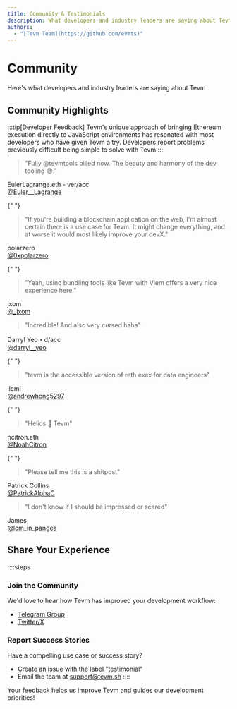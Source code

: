 ```yaml
---
title: Community & Testimonials
description: What developers and industry leaders are saying about Tevm Node
authors:
  - "[Tevm Team](https://github.com/evmts)"
---
```



# Community

Here's what developers and industry leaders are saying about Tevm

## Community Highlights

:::tip[Developer Feedback]
Tevm's unique approach of bringing Ethereum execution directly to JavaScript environments has resonated with most developers who have given Tevm a try.
Developers report problems previously difficult being simple to solve with Tevm
:::

<div style={{ 
  display: 'grid', 
  gridTemplateColumns: 'repeat(auto-fill, minmax(300px, 1fr))', 
  gap: '1.5rem', 
  margin: '2rem 0' 
}}>
  <div style={{ 
    border: '1px solid var(--vocs-color_border)', 
    borderRadius: 'var(--vocs-borderRadius_4)', 
    padding: '1.5rem',
    backgroundColor: 'var(--vocs-color_background2)'
  }}>
    <blockquote style={{ 
      margin: 0, 
      fontSize: 'var(--vocs-fontSize_16)',
      borderLeft: 'none',
      padding: 0
    }}>
      "Fully @tevmtools pilled now. The beauty and harmony of the dev tooling 😍."
    </blockquote>
    <div style={{ 
      marginTop: '1rem', 
      display: 'flex', 
      alignItems: 'center',
      gap: '0.5rem'
    }}>
      <div style={{ fontWeight: 'var(--vocs-fontWeight_medium)' }}>
        EulerLagrange.eth - ver/acc
      </div>
      <a href="https://twitter.com/Euler__Lagrange" style={{ fontSize: 'var(--vocs-fontSize_14)', color: 'var(--vocs-color_textAccent)' }}>
        @Euler__Lagrange
      </a>
    </div>
  </div>

{" "}

<div
  style={{
    border: "1px solid var(--vocs-color_border)",
    borderRadius: "var(--vocs-borderRadius_4)",
    padding: "1.5rem",
    backgroundColor: "var(--vocs-color_background2)",
  }}
>
  <blockquote
    style={{
      margin: 0,
      fontSize: "var(--vocs-fontSize_16)",
      borderLeft: "none",
      padding: 0,
    }}
  >
    "If you're building a blockchain application on the web, I'm almost certain
    there is a use case for Tevm. It might change everything, and at worse it
    would most likely improve your devX."
  </blockquote>
  <div
    style={{
      marginTop: "1rem",
      display: "flex",
      alignItems: "center",
      gap: "0.5rem",
    }}
  >
    <div style={{ fontWeight: "var(--vocs-fontWeight_medium)" }}>polarzero</div>
    <a
      href="https://twitter.com/0xpolarzero"
      style={{
        fontSize: "var(--vocs-fontSize_14)",
        color: "var(--vocs-color_textAccent)",
      }}
    >
      @0xpolarzero
    </a>
  </div>
</div>

{" "}

<div
  style={{
    border: "1px solid var(--vocs-color_border)",
    borderRadius: "var(--vocs-borderRadius_4)",
    padding: "1.5rem",
    backgroundColor: "var(--vocs-color_background2)",
  }}
>
  <blockquote
    style={{
      margin: 0,
      fontSize: "var(--vocs-fontSize_16)",
      borderLeft: "none",
      padding: 0,
    }}
  >
    "Yeah, using bundling tools like Tevm with Viem offers a very nice
    experience here."
  </blockquote>
  <div
    style={{
      marginTop: "1rem",
      display: "flex",
      alignItems: "center",
      gap: "0.5rem",
    }}
  >
    <div style={{ fontWeight: "var(--vocs-fontWeight_medium)" }}>jxom</div>
    <a
      href="https://twitter.com/_jxom"
      style={{
        fontSize: "var(--vocs-fontSize_14)",
        color: "var(--vocs-color_textAccent)",
      }}
    >
      @_jxom
    </a>
  </div>
</div>
<div
  style={{
    border: "1px solid var(--vocs-color_border)",
    borderRadius: "var(--vocs-borderRadius_4)",
    padding: "1.5rem",
    backgroundColor: "var(--vocs-color_background2)",
  }}
>
  <blockquote
    style={{
      margin: 0,
      fontSize: "var(--vocs-fontSize_16)",
      borderLeft: "none",
      padding: 0,
    }}
  >
    "Incredible! And also very cursed haha"
  </blockquote>
  <div
    style={{
      marginTop: "1rem",
      display: "flex",
      alignItems: "center",
      gap: "0.5rem",
    }}
  >
    <div style={{ fontWeight: "var(--vocs-fontWeight_medium)" }}>
      Darryl Yeo・d/acc
    </div>
    <a
      href="https://twitter.com/darryl__yeo"
      style={{
        fontSize: "var(--vocs-fontSize_14)",
        color: "var(--vocs-color_textAccent)",
      }}
    >
      @darryl__yeo
    </a>
  </div>
</div>

{" "}

<div
  style={{
    border: "1px solid var(--vocs-color_border)",
    borderRadius: "var(--vocs-borderRadius_4)",
    padding: "1.5rem",
    backgroundColor: "var(--vocs-color_background2)",
  }}
>
  <blockquote
    style={{
      margin: 0,
      fontSize: "var(--vocs-fontSize_16)",
      borderLeft: "none",
      padding: 0,
    }}
  >
    "tevm is the accessible version of reth exex for data engineers"
  </blockquote>
  <div
    style={{
      marginTop: "1rem",
      display: "flex",
      alignItems: "center",
      gap: "0.5rem",
    }}
  >
    <div style={{ fontWeight: "var(--vocs-fontWeight_medium)" }}>ilemi</div>
    <a
      href="https://twitter.com/andrewhong5297"
      style={{
        fontSize: "var(--vocs-fontSize_14)",
        color: "var(--vocs-color_textAccent)",
      }}
    >
      @andrewhong5297
    </a>
  </div>
</div>

{" "}

<div
  style={{
    border: "1px solid var(--vocs-color_border)",
    borderRadius: "var(--vocs-borderRadius_4)",
    padding: "1.5rem",
    backgroundColor: "var(--vocs-color_background2)",
  }}
>
  <blockquote
    style={{
      margin: 0,
      fontSize: "var(--vocs-fontSize_16)",
      borderLeft: "none",
      padding: 0,
    }}
  >
    "Helios 🤝 Tevm"
  </blockquote>
  <div
    style={{
      marginTop: "1rem",
      display: "flex",
      alignItems: "center",
      gap: "0.5rem",
    }}
  >
    <div style={{ fontWeight: "var(--vocs-fontWeight_medium)" }}>
      ncitron.eth
    </div>
    <a
      href="https://twitter.com/NoahCitron"
      style={{
        fontSize: "var(--vocs-fontSize_14)",
        color: "var(--vocs-color_textAccent)",
      }}
    >
      @NoahCitron
    </a>
  </div>
</div>

{" "}

<div
  style={{
    border: "1px solid var(--vocs-color_border)",
    borderRadius: "var(--vocs-borderRadius_4)",
    padding: "1.5rem",
    backgroundColor: "var(--vocs-color_background2)",
  }}
>
  <blockquote
    style={{
      margin: 0,
      fontSize: "var(--vocs-fontSize_16)",
      borderLeft: "none",
      padding: 0,
    }}
  >
    "Please tell me this is a shitpost"
  </blockquote>
  <div
    style={{
      marginTop: "1rem",
      display: "flex",
      alignItems: "center",
      gap: "0.5rem",
    }}
  >
    <div style={{ fontWeight: "var(--vocs-fontWeight_medium)" }}>
      Patrick Collins
    </div>
    <a
      href="https://twitter.com/PatrickAlphaC"
      style={{
        fontSize: "var(--vocs-fontSize_14)",
        color: "var(--vocs-color_textAccent)",
      }}
    >
      @PatrickAlphaC
    </a>
  </div>
</div>

  <div style={{ 
    border: '1px solid var(--vocs-color_border)', 
    borderRadius: 'var(--vocs-borderRadius_4)', 
    padding: '1.5rem',
    backgroundColor: 'var(--vocs-color_background2)'
  }}>
    <blockquote style={{ 
      margin: 0, 
      fontSize: 'var(--vocs-fontSize_16)',
      borderLeft: 'none',
      padding: 0
    }}>
      "I don't know if I should be impressed or scared"
    </blockquote>
    <div style={{ 
      marginTop: '1rem', 
      display: 'flex', 
      alignItems: 'center',
      gap: '0.5rem'
    }}>
      <div style={{ fontWeight: 'var(--vocs-fontWeight_medium)' }}>
        James
      </div>
      <a href="https://twitter.com/lcm_in_pangea" style={{ fontSize: 'var(--vocs-fontSize_14)', color: 'var(--vocs-color_textAccent)' }}>
        @lcm_in_pangea
      </a>
    </div>
  </div>
</div>

## Share Your Experience

::::steps

### Join the Community

We'd love to hear how Tevm has improved your development workflow:

- [Telegram Group](https://t.me/+ANThR9bHDLAwMjUx)
- [Twitter/X](https://twitter.com/tevmtools)

### Report Success Stories

Have a compelling use case or success story?

- [Create an issue](https://github.com/evmts/tevm-monorepo/issues/new?labels=testimonial&template=testimonial.md) with the label "testimonial"
- Email the team at support@tevm.sh
  ::::

Your feedback helps us improve Tevm and guides our development priorities!
